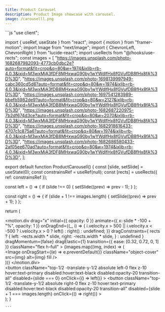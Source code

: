 ```yaml
---
title: Product Carousel
description: Product Image showcase with carousel.
image: /carouselll.png
---
```


<CodePreviewTabs>
  <CodePreviewTab>
    <ProductShowcaseComponent>
      <ProductCarousell />
    </ProductShowcaseComponent>
  </CodePreviewTab>
  <CodePreviewTab code>
    ```js
"use client";

import { useRef, useState } from "react";
import { motion } from "framer-motion";
import Image from "next/image";
import { ChevronLeft, ChevronRight } from "lucide-react";
import useRects from "@/hooks/use-rects";
const images = [
  "https://images.unsplash.com/photo-1682687982093-4773cb0dbc2e?auto=format&fit=crop&q=80&w=1974&ixlib=rb-4.0.3&ixid=M3wxMjA3fDF8MHxwaG90by1wYWdlfHx8fGVufDB8fHx8fA%3D%3D",
  "https://images.unsplash.com/photo-1698139997949-cabc360cd5d6?auto=format&fit=crop&q=80&w=1974&ixlib=rb-4.0.3&ixid=M3wxMjA3fDB8MHxwaG90by1wYWdlfHx8fGVufDB8fHx8fA%3D%3D",
  "https://images.unsplash.com/photo-1697541283989-bbefb5982de9?auto=format&fit=crop&q=80&w=2127&ixlib=rb-4.0.3&ixid=M3wxMjA3fDB8MHxwaG90by1wYWdlfHx8fGVufDB8fHx8fA%3D%3D",
  "https://images.unsplash.com/photo-1682687220975-7b2df674d3ce?auto=format&fit=crop&q=80&w=2070&ixlib=rb-4.0.3&ixid=M3wxMjA3fDF8MHxwaG90by1wYWdlfHx8fGVufDB8fHx8fA%3D%3D",
  "https://images.unsplash.com/photo-1682918616433-4707c1c875a6?auto=format&fit=crop&q=80&w=1974&ixlib=rb-4.0.3&ixid=M3wxMjA3fDB8MHxwaG90by1wYWdlfHx8fGVufDB8fHx8fA%3D%3D",
  "https://images.unsplash.com/photo-1682686580433-2af05ee670ad?auto=format&fit=crop&q=80&w=1974&ixlib=rb-4.0.3&ixid=M3wxMjA3fDF8MHxwaG90by1wYWdlfHx8fGVufDB8fHx8fA%3D%3D",
];

export default function ProductCarousell() {
  const [slide, setSlide] = useState<number>(0);
  const constrainsRef = useRef<HTMLDivElement>(null);
  const [rects] = useRects({ ref: constrainsRef });

  const left = () => {
    if (slide !== 0) {
      setSlide((prev) => prev - 1);
    }
  };

  const right = () => {
    if (slide + 1 !== images.length) {
      setSlide((prev) => prev + 1);
    }
  };

  return (
    <div className="flex flex-col">
      <div className="w-80 rounded-xl relative group">
        <div
          className="overflow-hidden h-96 w-full relative"
          ref={constrainsRef}
        >
          <motion.div
            drag="x"
            initial={{ opacity: 0 }}
            animate={{ x: slide * -100 + "%", opacity: 1 }}
            onDragEnd={(_, i) => {
              i.velocity.x > 500 || i.velocity.x < -500
                ? i.velocity.x > 0
                  ? left()
                  : right()
                : undefined;
            }}
            dragConstraints={
              rects
                ? {
                    left: -rects.width * slide,
                    right: -rects.width * slide,
                  }
                : undefined
            }
            dragMomentum={false}
            dragElastic={1}
            transition={{ ease: [0.32, 0.72, 0, 1] }}
            className="flex h-full"
          >
            {images.map((img, index) => (
              <div key={index} className="relative h-full w-full flex-shrink-0">
                <Image
                  onDragStart={(e) => e.preventDefault()}
                  className="object-cover"
                  src={img}
                  alt={img}
                  fill
                />
              </div>
            ))}
          </motion.div>
        </div>
        <button
          className="top-1/2 -translate-y-1/2 absolute left-0 flex z-10 hover:text-primary disabled:hover:text-black disabled:opacity-20 transition-all"
          disabled={slide === 0}
          onClick={() => left()}
        >
          <ChevronLeft className="h-12 w-12" />
        </button>
        <button
          className="top-1/2 -translate-y-1/2 absolute right-0 flex z-10 hover:text-primary disabled:hover:text-black disabled:opacity-20 transition-all"
          disabled={slide + 1 === images.length}
          onClick={() => right()}
        >
          <ChevronRight className="h-12 w-12 " />
        </button>
      </div>
    </div>
  );
}

    ```
   </CodePreviewTab>
</CodePreviewTabs>
